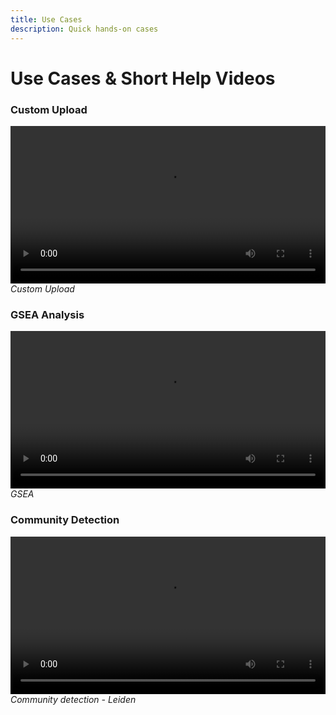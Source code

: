 ```yaml
---
title: Use Cases
description: Quick hands-on cases
---
```


# Use Cases & Short Help Videos

### Custom Upload

<div className="mt-8 flex flex-col items-center">
      <video width="100%" controls preload='metadata' className="rounded-xl shadow-md border">
        <source src="/video/TBEP_custom_upload.mp4" type="video/mp4" />
        Your browser does not support the video tag.
      </video>
    <i>Custom Upload</i>
</div>

### GSEA Analysis

<div className="mt-8 flex flex-col items-center">
      <video width="100%" controls preload='metadata' className="rounded-xl shadow-md border">
        <source src="/video/TBEP_GSEA_analysis.mp4" type="video/mp4" />
        Your browser does not support the video tag.
      </video>
    <i>GSEA</i>
</div>

### Community Detection

<div className="mt-8 flex flex-col items-center">
      <video width="100%" controls preload='metadata' className="rounded-xl shadow-md border">
        <source src="/video/TBEP_Leiden.mp4" type="video/mp4" />
        Your browser does not support the video tag.
      </video>
    <i>Community detection - Leiden</i>
</div>
